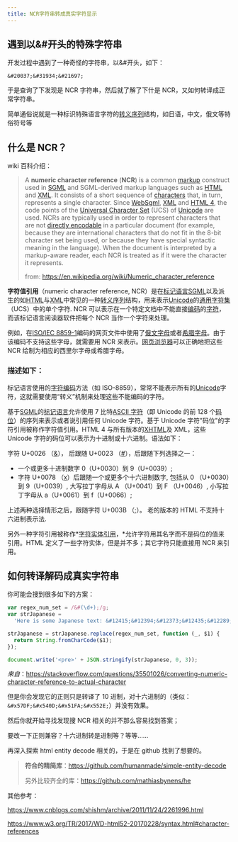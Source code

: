 ```yaml
---
title: NCR字符串转成真实字符显示
---
```


## 遇到以&#开头的特殊字符串

开发过程中遇到了一种奇怪的字符串，以&#开头，如下：

`&#20037;&#31934;&#21697;`

于是查询了下发现是 NCR 字符串，然后就了解了下什是 NCR，又如何转译成正常字符串。

简单通俗说就是一种标识特殊语言字符的[转义序列](https://zh.wikipedia.org/wiki/转义序列)结构，如日语，中文，俄文等特俗符号等

## 什么是 NCR？

wiki 百科介绍：

> A **numeric character reference** (**NCR**) is a common [markup](<https://en.wikipedia.org/wiki/Markup_(computer_programming)>) construct used in [SGML](https://en.wikipedia.org/wiki/SGML) and SGML-derived markup languages such as [HTML](https://en.wikipedia.org/wiki/HTML) and [XML](https://en.wikipedia.org/wiki/XML). It consists of a short sequence of [characters](<https://en.wikipedia.org/wiki/Character_(computing)>) that, in turn, represents a single character. Since [WebSgml](https://en.wikipedia.org/wiki/SGML), [XML](https://en.wikipedia.org/wiki/XML) and [HTML 4](https://en.wikipedia.org/wiki/HTML_4), the code points of the [Universal Character Set](https://en.wikipedia.org/wiki/Universal_Character_Set) (UCS) of [Unicode](https://en.wikipedia.org/wiki/Unicode) are used. NCRs are typically used in order to represent characters that are not [directly encodable](https://en.wikipedia.org/wiki/Plain_text#Encoding) in a particular document (for example, because they are international characters that do not fit in the 8-bit character set being used, or because they have special syntactic meaning in the language). When the document is interpreted by a markup-aware reader, each NCR is treated as if it were the character it represents.
>
> from: https://en.wikipedia.org/wiki/Numeric_character_reference

**字符值引用**（numeric character reference, NCR）是在[标记语言](https://zh.wikipedia.org/wiki/标记语言)[SGML](https://zh.wikipedia.org/wiki/SGML)以及派生的如[HTML](https://zh.wikipedia.org/wiki/HTML)与[XML](https://zh.wikipedia.org/wiki/XML)中常见的一种[转义序列](https://zh.wikipedia.org/wiki/转义序列)结构，用来表示[Unicode](https://zh.wikipedia.org/wiki/Unicode)的[通用字符集](https://zh.wikipedia.org/wiki/通用字符集) （UCS）中的单个字符. NCR 可以表示在一个特定文档中不能直接[编码](https://zh.wikipedia.org/wiki/编码)的[字符](https://zh.wikipedia.org/wiki/字符)，而该标记语言阅读器软件把每个 NCR 当作一个字符来处理。

例如，在[ISO/IEC 8859-1](https://zh.wikipedia.org/wiki/ISO/IEC_8859-1)编码的网页文件中使用了[俄文字母](https://zh.wikipedia.org/wiki/西里尔字母)或者[希腊字母](https://zh.wikipedia.org/wiki/希腊字母)。由于该编码不支持这些字母，就需要用 NCR 来表示。[网页浏览器](https://zh.wikipedia.org/wiki/网页浏览器)可以正确地把这些 NCR 绘制为相应的西里尔字母或希腊字母。

### 描述如下：

标记语言使用的[字符编码](https://zh.wikipedia.org/wiki/字符编码)方法（如 ISO-8859），常常不能表示所有的[Unicode](https://zh.wikipedia.org/wiki/Unicode)字符，这就需要使用“转义”机制来处理这些不能编码的字符。

基于[SGML](https://zh.wikipedia.org/wiki/SGML)的[标记语言](https://zh.wikipedia.org/wiki/标记语言)允许使用 7 比特[ASCII 字符](https://zh.wikipedia.org/w/index.php?title=ASCII字符&action=edit&redlink=1)（即 Unicode 的前 128 个[码位](https://zh.wikipedia.org/wiki/码位)）的序列来表示或者说引用任何 Unicode 字符。基于 Unicode 字符"码位"的字符引用被称作字符值引用。HTML 4 与所有版本的[XHTML](https://zh.wikipedia.org/wiki/XHTML)及 XML，这些 Unicode 字符的码位可以表示为十进制或十六进制。语法如下：

字符 U+0026 （[&](https://zh.wikipedia.org/wiki/%26)）， 后跟随 U+0023 （[#](https://zh.wikipedia.org/wiki/)），后跟随下列选择之一：

- 一个或更多十进制数字 0（U+0030）到 9（U+0039）;
- 字符 U+0078 （[x](https://zh.wikipedia.org/wiki/X)）后跟随一个或更多个十六进制数字, 包括从 0 （U+0030）到 9（U+0039）, 大写拉丁字母从 A （U+0041）到 F （U+0046）, 小写拉丁字母从 a（U+0061）到 f（U+0066）;

上述两种选择情形之后，跟随字符 U+003B （[;](https://zh.wikipedia.org/w/index.php?title=;&action=edit&redlink=1)）。 老的版本的 HTML 不支持十六进制表示法.

另外一种字符引用被称作*[字符实体引用](https://zh.wikipedia.org/wiki/字符实体引用)，*允许字符用其名字而不是码位的值来引用。HTML 定义了一些字符实体，但是并不多；其它字符只能直接用 NCR 来引用。

## 如何转译解码成真实字符串

你可能会搜到很多如下的方案：

```js
var regex_num_set = /&#(\d+);/g;
var strJapanese =
  'Here is some Japanese text: &#12415;&#12394;&#12373;&#12435;&#12289;';

strJapanese = strJapanese.replace(regex_num_set, function (_, $1) {
  return String.fromCharCode($1);
});

document.write('<pre>' + JSON.stringify(strJapanese, 0, 3));
```

_来自_：https://stackoverflow.com/questions/35501026/converting-numeric-character-reference-to-actual-character

但是你会发现它的正则只是转译了 10 进制，对十六进制的（类似：`&#x57DF;&#x540D;&#x51FA;&#x552E;`）并没有效果。

然后你就开始寻找发现搜 NCR 相关的并不那么容易找到答案；

要改一下正则兼容？十六进制转是进制等？等等……

再深入探索 html entity decode 相关的，于是在 github 找到了想要的。

> **符合的精简库**：https://github.com/humanmade/simple-entity-decode
>
> 另外比较齐全的库：https://github.com/mathiasbynens/he

其他参考：

https://www.cnblogs.com/shishm/archive/2011/11/24/2261996.html

https://www.w3.org/TR/2017/WD-html52-20170228/syntax.html#character-references
